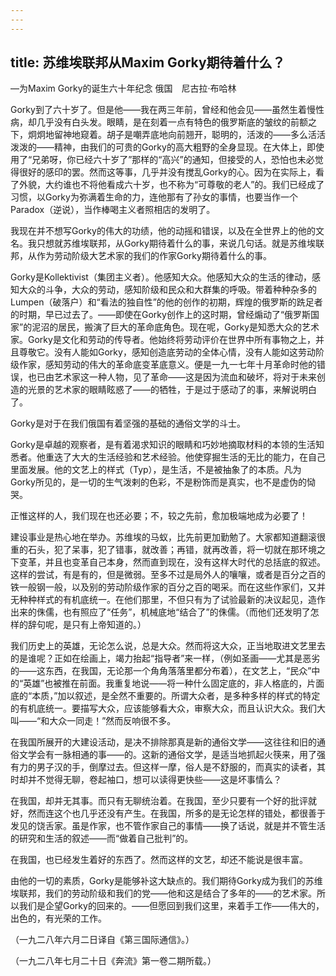 ```yaml
---
---
---
```

title: 苏维埃联邦从Maxim Gorky期待着什么？
---



—为Maxim Gorky的诞生六十年纪念 俄国　尼古拉·布哈林

Gorky到了六十岁了。但是他——我在两三年前，曾经和他会见——虽然生着慢性病，却几乎没有白头发。眼睛，是在刻着一点有特色的俄罗斯底的皱纹的前额之下，炯炯地留神地窥着。胡子是嘲弄底地向前翘开，聪明的，活泼的——多么活活泼泼的——精神，由我们的可贵的Gorky的高大粗野的全身显现。在大体上，即使用了“兄弟呀，你已经六十岁了”那样的“高兴”的通知，但接受的人，恐怕也未必觉得很好的感印的罢。然而这等事，几乎并没有搅乱Gorky的心。因为在实际上，看了外貌，大约谁也不将他看成六十岁，也不称为“可尊敬的老人”的。我们已经成了习惯，以Gorky为弥满着生命的力，连他那有了孙女的事情，也要当作一个Paradox（逆说），当作棒喝主义者照相店的发明了。

我现在并不想写Gorky的伟大的功绩，他的动摇和错误，以及在全世界上的他的文名。我只想就苏维埃联邦，从Gorky期待着什么的事，来说几句话。就是苏维埃联邦，从作为劳动阶级大艺术家的我们的作家Gorky期待着什么的事。

Gorky是Kollektivist（集团主义者）。他感知大众。他感知大众的生活的律动，感知大众的斗争，大众的劳动，感知阶级和民众和大群集的呼吸。带着种种杂多的Lumpen（破落户）和“看法的独自性”的他的创作的初期，辉煌的俄罗斯的跣足者的时期，早已过去了。——即使在Gorky创作上的这时期，曾经煽动了“俄罗斯国家”的泥沼的居民，搬演了巨大的革命底角色。现在呢，Gorky是知悉大众的艺术家。Gorky是文化和劳动的传导者。他始终将劳动评价在世界中所有事物之上，并且尊敬它。没有人能如Gorky，感知创造底劳动的全体心情，没有人能如这劳动阶级作家，感知劳动的伟大的革命底变革底意义。便是一九一七年十月革命时他的错误，也已由艺术家这一种人物，见了革命——这是因为流血和破坏，将对于未来创造的光景的艺术家的眼睛眩惑了——的牺牲，于是过于感动了的事，来解说明白了。

Gorky是对于在我们俄国有着坚强的基础的通俗文学的斗士。

Gorky是卓越的观察者，是有着渴求知识的眼睛和巧妙地摘取材料的本领的生活知悉者。他重迭了大大的生活经验和艺术经验。他使穿掘生活的无比的能力，在自己里面发展。他的文艺上的样式（Typ），是生活，不是被抽象了的本质。凡为Gorky所见的，是一切的生气泼剌的色彩，不是粉饰而是真实，也不是虚伪的恸哭。

正惟这样的人，我们现在也还必要；不，较之先前，愈加极端地成为必要了！

建设事业是热心地在举办。苏维埃的马蚁，比先前更加勤勉了。大家都知道翻滚很重的石头，犯了呆事，犯了错事，就改善；再错，就再改善，将一切就在那环境之下变革，并且也变革自己本身，然而直到现在，没有这样大时代的总括底的叙述。这样的尝试，有是有的，但是微弱。至多不过是局外人的嚷嚷，或者是百分之百的铁一般钢一般，以及别的劳动阶级作家的百分之百的喝采。而在这些作家们，又并无种种样式的有机底统一。在他们那里，不但只有为了试验最新的决议起见，造作出来的侏儒，也有照应了“任务”，机械底地“结合了”的侏儒。（而他们还发明了怎样的辞句呢，是只有上帝知道的。）

我们历史上的英雄，无论怎么说，总是大众。然而将这大众，正当地取进文艺里去的是谁呢？正如在绘画上，竭力抬起“指导者”来一样，（例如圣画——尤其是恶劣的——这东西，在我国，无论那一个角角落落里都分布着），在文艺上，“民众”中的“英雄”也被推在前面。我重复地说——将一种什么固定底的，非人格底的，片面底的“本质，”加以叙述，是全然不重要的。所谓大众者，是多种多样的样式的特定的有机底统一。要描写大众，应该能够看大众，审察大众，而且认识大众。我们大叫——“和大众一同走！”然而反响很不多。

在我国所展开的大建设活动，是决不排除那真是新的通俗文学——这往往和旧的通俗文学会有一脉相通的事——的。这新的通俗文学，是适当地抓起火筷来，用了强有力的男子汉的手，倒摩过去。但这样一摩，俗人是不舒服的，而真实的读者，其时却并不觉得无聊，卷起袖口，想可以读得更快些——这是坏事情么？

在我国，却并无其事。而只有无聊统治着。在我国，至少只要有一个好的批评就好，然而连这个也几乎还没有产生。在我国，所多的是无论怎样的错处，都很善于发见的饶舌家。虽是作家，也不管作家自己的事情——换了话说，就是并不管生活的研究和生活的叙述——而“做着自己批判”的。

在我国，也已经发生着好的东西了。然而这样的文艺，却还不能说是很丰富。

由他的一切的素质，Gorky是能够补这大缺点的。我们期待Gorky成为我们的苏维埃联邦，我们的劳动阶级和我们的党——他和这是结合了多年的——的艺术家。所以我们是企望Gorky的回来的。——但愿回到我们这里，来着手工作——伟大的，出色的，有光荣的工作。

（一九二八年六月二日译自《第三国际通信》。）

（一九二八年七月二十日《奔流》第一卷二期所载。）